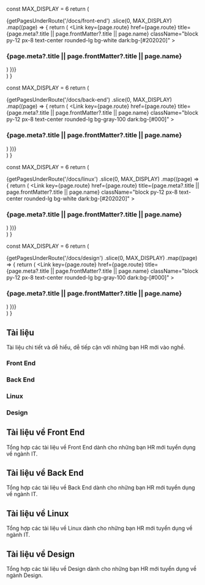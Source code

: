 
  const MAX_DISPLAY = 6
  return (
    <div className="mt-10">
      <div className="space-y-4 sm:grid sm:grid-cols-2 lg:grid-cols-3 sm:gap-4 xl:gap-8 sm:space-y-0">
        {getPagesUnderRoute('/docs/front-end')
          .slice(0, MAX_DISPLAY)
          .map((page) => {
            return (
              <Link
                key={page.route}
                href={page.route}
                title={page.meta?.title || page.frontMatter?.title || page.name}
                className="block py-12 px-8 text-center rounded-lg bg-white dark:bg-[#202020]"
              >
                <h3 className="font-semibold text-xl">
                  {page.meta?.title || page.frontMatter?.title || page.name}
                </h3>
              </Link>
            )
          })}
      </div>
    </div>
  )
}

  const MAX_DISPLAY = 6
  return (
    <div className="mt-10">
      <div className="space-y-4 sm:grid sm:grid-cols-2 lg:grid-cols-3 sm:gap-4 xl:gap-8 sm:space-y-0">
        {getPagesUnderRoute('/docs/back-end')
          .slice(0, MAX_DISPLAY)
          .map((page) => {
            return (
              <Link
                key={page.route}
                href={page.route}
                title={page.meta?.title || page.frontMatter?.title || page.name}
                className="block py-12 px-8 text-center rounded-lg bg-gray-100 dark:bg-[#000]"
              >
                <h3 className="font-semibold text-xl">
                  {page.meta?.title || page.frontMatter?.title || page.name}
                </h3>
              </Link>
            )
          })}
      </div>
    </div>
  )
}

  const MAX_DISPLAY = 6
  return (
    <div className="mt-10">
      <div className="space-y-4 sm:grid sm:grid-cols-2 lg:grid-cols-3 sm:gap-4 xl:gap-8 sm:space-y-0">
        {getPagesUnderRoute('/docs/linux')
          .slice(0, MAX_DISPLAY)
          .map((page) => {
            return (
              <Link
                key={page.route}
                href={page.route}
                title={page.meta?.title || page.frontMatter?.title || page.name}
                className="block py-12 px-8 text-center rounded-lg bg-white dark:bg-[#202020]"
              >
                <h3 className="font-semibold text-xl">
                  {page.meta?.title || page.frontMatter?.title || page.name}
                </h3>
              </Link>
            )
          })}
      </div>
    </div>
  )
}

  const MAX_DISPLAY = 6
  return (
    <div className="mt-10">
      <div className="space-y-4 sm:grid sm:grid-cols-2 lg:grid-cols-3 sm:gap-4 xl:gap-8 sm:space-y-0">
        {getPagesUnderRoute('/docs/design')
          .slice(0, MAX_DISPLAY)
          .map((page) => {
            return (
              <Link
                key={page.route}
                href={page.route}
                title={page.meta?.title || page.frontMatter?.title || page.name}
                className="block py-12 px-8 text-center rounded-lg bg-gray-100 dark:bg-[#000]"
              >
                <h3 className="font-semibold text-xl">
                  {page.meta?.title || page.frontMatter?.title || page.name}
                </h3>
              </Link>
            )
          })}
      </div>
    </div>
  )
}

<Hero />

<div className="py-10">
  <div className="content-container">
    <h2 className="mb-6 text-3xl font-extrabold tracking-tight leading-tight text-center md:text-4xl">
      Tài liệu
    </h2>
    <div className="mb-10 text-lg font-normal text-center lg:text-xl lg:mb-16 dark:text-neutral-300">
      Tài liệu chi tiết và dễ hiểu, dễ tiếp cận với những bạn HR mới vào nghề.
    </div>
    <div className="mt-10">
      <div className="space-y-4 sm:grid sm:grid-cols-2 lg:grid-cols-2 sm:gap-4 xl:gap-8 sm:space-y-0">
        <Link
          href="/front-end"
          title="Tài liệu về Front End"
          className="block py-12 px-8 text-center rounded-lg bg-gray-100 dark:bg-[#000]"
        >
          <BsLayoutSplit className="w-12 h-12 mx-auto" />
          <h3 className="font-semibold text-xl mt-3.5">Front End</h3>
        </Link>
        <Link
          href="/back-end"
          title="Tài liệu về Back End"
          className="block py-12 px-8 text-center rounded-lg bg-gray-100 dark:bg-[#000]"
        >
          <BsServer className="w-12 h-12 mx-auto" />
          <h3 className="font-semibold text-xl mt-3.5">Back End</h3>
        </Link>
        <Link
          href="/linux"
          title="Tài liệu về Linux"
          className="block py-12 px-8 text-center rounded-lg bg-gray-100 dark:bg-[#000]"
        >
          <BsServer className="w-12 h-12 mx-auto" />
          <h3 className="font-semibold text-xl mt-3.5">Linux</h3>
        </Link>
        <Link
          href="/design"
          title="Tài liệu về Design"
          className="block py-12 px-8 text-center rounded-lg bg-gray-100 dark:bg-[#000]"
        >
          <BsPaletteFill className="w-12 h-12 mx-auto" />
          <h3 className="font-semibold text-xl mt-3.5">Design</h3>
        </Link>
      </div>
    </div>
  </div>
</div>
<div className="py-10 bg-gray-100 dark:bg-[#000]">
  <div className="content-container">
    <h2 className="mb-6 text-3xl font-extrabold tracking-tight leading-tight text-center md:text-4xl">
      Tài liệu về Front End
    </h2>
    <div className="mb-10 text-lg font-normal text-center lg:text-xl lg:mb-16 dark:text-neutral-300">
      Tổng hợp các tài liệu về Front End dành cho những bạn HR mới tuyển dụng về ngành IT.
    </div>
    <DocsFrontEnd />
  </div>
</div>
<div className="py-10">
  <div className="content-container">
    <h2 className="mb-6 text-3xl font-extrabold tracking-tight leading-tight text-center md:text-4xl">
      Tài liệu về Back End
    </h2>
    <div className="mb-10 text-lg font-normal text-center lg:text-xl lg:mb-16 dark:text-neutral-300">
      Tổng hợp các tài liệu về Back End dành cho những bạn HR mới tuyển dụng về ngành IT.
    </div>
    <DocsBackEnd />
  </div>
</div>
<div className="py-10 bg-gray-100 dark:bg-[#000]">
  <div className="content-container">
    <h2 className="mb-6 text-3xl font-extrabold tracking-tight leading-tight text-center md:text-4xl">
      Tài liệu về Linux
    </h2>
    <div className="mb-10 text-lg font-normal text-center lg:text-xl lg:mb-16 dark:text-neutral-300">
      Tổng hợp các tài liệu về Linux dành cho những bạn HR mới tuyển dụng về ngành IT.
    </div>
    <DocsLinux />
  </div>
</div>
<div className="py-10">
  <div className="content-container">
    <h2 className="mb-6 text-3xl font-extrabold tracking-tight leading-tight text-center md:text-4xl">
      Tài liệu về Design
    </h2>
    <div className="mb-10 text-lg font-normal text-center lg:text-xl lg:mb-16 dark:text-neutral-300">
      Tổng hợp các tài liệu về Design dành cho những bạn HR mới tuyển dụng về ngành Design.
    </div>
    <DocsDesign />
  </div>
</div>

